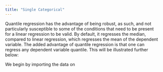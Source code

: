 ```yaml
---
title: "Single Categorical"
---
```


Quantile regression has the advantage of being robust, as such, and not particularly susceptible to
some of the conditions that need to be present for a linear regression to be valid. By default, it
regresses the median, compared to linear regression, which regresses the mean of the dependent
variable. The added advantage of quantile regression is that one can regress any dependent variable
quantile. This will be illustrated further below:

We begin by importing the data on
